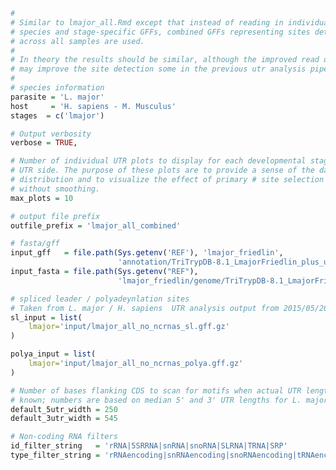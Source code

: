 ```r
#
# Similar to lmajor_all.Rmd except that instead of reading in individual
# species and stage-specific GFFs, combined GFFs representing sites detecting
# across all samples are used.
#
# In theory the results should be similar, although the improved read depth
# may improve the site detection some in the previous utr analysis pipeline.
#
# species information
parasite = 'L. major'
host     = 'H. sapiens - M. Musculus'
stages  = c('lmajor')

# Output verbosity
verbose = TRUE,

# Number of individual UTR plots to display for each developmental stage and
# UTR side. The purpose of these plots are to provide a sense of the data
# distribution and to visualize the effect of primary # site selection with and
# without smoothing.
max_plots = 10

# output file prefix
outfile_prefix = 'lmajor_all_combined'

# fasta/gff
input_gff   = file.path(Sys.getenv('REF'), 'lmajor_friedlin',
                        'annotation/TriTrypDB-8.1_LmajorFriedlin_plus_unannotated_orfs.gff')
input_fasta = file.path(Sys.getenv("REF"), 
                        'lmajor_friedlin/genome/TriTrypDB-8.1_LmajorFriedlin_Genome.fasta')

# spliced leader / polyadeynlation sites
# Taken from L. major / H. sapiens  UTR analysis output from 2015/05/20
sl_input = list(
    lmajor='input/lmajor_all_no_ncrnas_sl.gff.gz'
)

polya_input = list(
    lmajor='input/lmajor_all_no_ncrnas_polya.gff.gz'
)

# Number of bases flanking CDS to scan for motifs when actual UTR length is not
# known; numbers are based on median 5' and 3' UTR lengths for L. major
default_5utr_width = 250
default_3utr_width = 545

# Non-coding RNA filters
id_filter_string   = 'rRNA|5SRRNA|snRNA|snoRNA|SLRNA|TRNA|SRP'
type_filter_string = 'rRNAencoding|snRNAencoding|snoRNAencoding|tRNAencoding'
```

